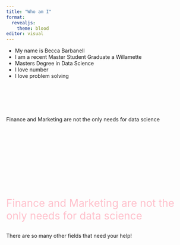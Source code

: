 ---
title: "Who am I"
format: 
  revealjs:
    theme: blood
editor: visual
---


::: {.incremental}

- My name is Becca Barbanell
- I am a recent Master Student Graduate a Willamette
- Masters Degree in Data Science
- I love number
- I love problem solving


:::

## {auto-animate=true}

::: {style="margin-top: 100px;"}
Finance and Marketing are not the only needs for data science
:::

## {auto-animate=true}

::: {style="margin-top: 200px; font-size: 2em; color: pink;"}
Finance and Marketing are not the only needs for data science
:::

::: {.fragment .fade-in}
There are so many other fields that need your help!
:::


